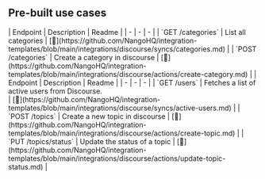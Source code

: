 
## Pre-built use cases

<AccordionGroup>


<Accordion title="Categories">
| Endpoint | Description | Readme |
| - | - | - |
| `GET /categories` | List all categories | [🔗](https://github.com/NangoHQ/integration-templates/blob/main/integrations/discourse/syncs/categories.md) |
| `POST /categories` | Create a category in discourse | [🔗](https://github.com/NangoHQ/integration-templates/blob/main/integrations/discourse/actions/create-category.md) |
</Accordion>


<Accordion title="Others">
| Endpoint | Description | Readme |
| - | - | - |
| `GET /users` | Fetches a list of active users from Discourse.<br /> | [🔗](https://github.com/NangoHQ/integration-templates/blob/main/integrations/discourse/syncs/active-users.md) |
| `POST /topics` | Create a new topic in discourse | [🔗](https://github.com/NangoHQ/integration-templates/blob/main/integrations/discourse/actions/create-topic.md) |
| `PUT /topics/status` | Update the status of a topic | [🔗](https://github.com/NangoHQ/integration-templates/blob/main/integrations/discourse/actions/update-topic-status.md) |
</Accordion>

</AccordionGroup>
